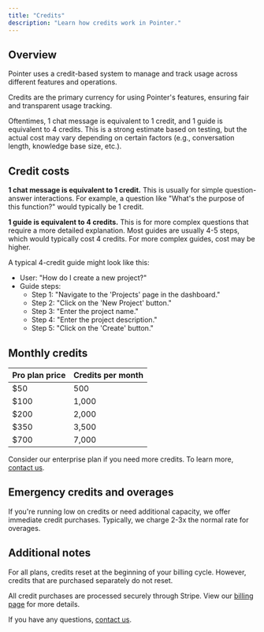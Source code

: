 ```yaml
---
title: "Credits"
description: "Learn how credits work in Pointer."
---
```


## Overview

Pointer uses a credit-based system to manage and track usage across different features and operations.

Credits are the primary currency for using Pointer's features, ensuring fair and transparent usage tracking.

<Note>
  Oftentimes, 1 chat message is equivalent to 1 credit, and 1 guide is
  equivalent to 4 credits. This is a strong estimate based on testing, but the
  actual cost may vary depending on certain factors (e.g., conversation length,
  knowledge base size, etc.).
</Note>

## Credit costs

**1 chat message is equivalent to 1 credit.** This is usually for simple question-answer interactions. For example, a question like "What's the purpose of this function?" would typically be 1 credit.

**1 guide is equivalent to 4 credits.** This is for more complex questions that require a more detailed explanation. Most guides are usually 4-5 steps, which would typically cost 4 credits. For more complex guides, cost may be higher.

A typical 4-credit guide might look like this:

- User: "How do I create a new project?"
- Guide steps:
  - Step 1: "Navigate to the 'Projects' page in the dashboard."
  - Step 2: "Click on the 'New Project' button."
  - Step 3: "Enter the project name."
  - Step 4: "Enter the project description."
  - Step 5: "Click on the 'Create' button."

## Monthly credits

| Pro plan price | Credits per month |
| -------------- | ----------------- |
| $50            | 500               |
| $100           | 1,000             |
| $200           | 2,000             |
| $350           | 3,500             |
| $700           | 7,000             |

Consider our enterprise plan if you need more credits. To learn more, [contact us](mailto:team@pointer.so).

## Emergency credits and overages

If you're running low on credits or need additional capacity, we offer immediate credit purchases. Typically, we charge 2-3x the normal rate for overages.

## Additional notes

For all plans, credits reset at the beginning of your billing cycle. However, credits that are purchased separately do not reset.

All credit purchases are processed securely through Stripe. View our [billing page](https://app.pointer.so/settings?tab=billing) for more details.

If you have any questions, [contact us](mailto:team@pointer.so).
